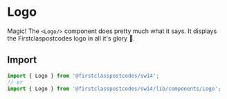 
<Meta title="Components/Logo" component={Logo} />

# Logo

Magic! The `<Logo/>` component does pretty much what it says. It displays the Firstclaspostcodes logo in all it's glory 🎉.

## Import

```js
import { Logo } from '@firstclasspostcodes/sw14';
// or
import { Logo } from '@firstclasspostcodes/sw14/lib/components/Logo';
```

<Preview>
  <Story name="Pane">
    <Logo color="brand" />
  </Story>
</Preview>